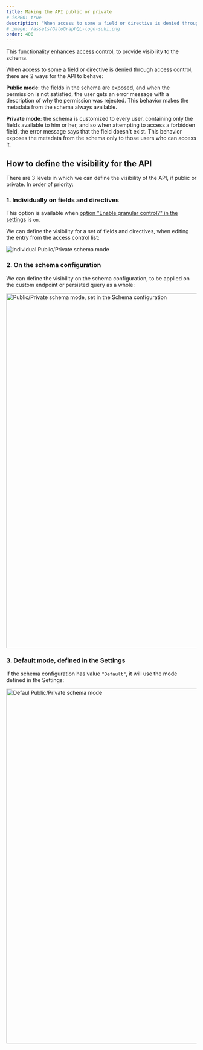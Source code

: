 ```yaml
---
title: Making the API public or private
# isPRO: true
description: "When access to some a field or directive is denied through access control, there are two ways for the API to behave: public mode or private mode."
# image: /assets/GatoGraphQL-logo-suki.png
order: 400
---
```


This functionality enhances [access control](/guides/use/defining-access-control), to provide visibility to the schema.

When access to some a field or directive is denied through access control, there are 2 ways for the API to behave:

**Public mode**: the fields in the schema are exposed, and when the permission is not satisfied, the user gets an error message with a description of why the permission was rejected. This behavior makes the metadata from the schema always available.

**Private mode**: the schema is customized to every user, containing only the fields available to him or her, and so when attempting to access a forbidden field, the error message says that the field doesn't exist. This behavior exposes the metadata from the schema only to those users who can access it.

## How to define the visibility for the API

There are 3 levels in which we can define the visibility of the API, if public or private. In order of priority:

### 1. Individually on fields and directives

<Banner type="important">

This option is available when [option "Enable granular control?" in the settings](/guides/config/enabling-granular-public-or-private-mode) is `on`.

</Banner>

We can define the visibility for a set of fields and directives, when editing the entry from the access control list:

![Individual Public/Private schema mode](/assets/guides/upstream-pro/acl-public-private-schema-mode.png "Individual Public/Private schema mode")

### 2. On the schema configuration

We can define the visibility on the schema configuration, to be applied on the custom endpoint or persisted query as a whole:

<Image
  src="/assets/guides/upstream-pro/schema-configuration-public-private-schema-mode.png"
  width="1024"
  height="940"
  alt="Public/Private schema mode, set in the Schema configuration"
  caption="Public/Private schema mode, set in the Schema configuration"
/>

### 3. Default mode, defined in the Settings

If the schema configuration has value `"Default"`, it will use the mode defined in the Settings:

<Image
  src="/assets/guides/upstream-pro/default-public-private-schema-mode.png"
  width="1024"
  height="940"
  alt="Defaul Public/Private schema mode"
  caption="Defaul Public/Private schema mode"
/>
